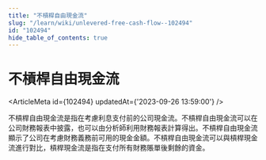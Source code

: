 ```yaml
---
title: "不槓桿自由現金流"
slug: "/learn/wiki/unlevered-free-cash-flow--102494"
id: "102494"
hide_table_of_contents: true
---
```



# 不槓桿自由現金流

<ArticleMeta id={102494} updatedAt={'2023-09-26 13:59:00'} />
<div className='border-solid border-b border-t-0 my-4 border-[var(--ifm-color-gray-300)]' />

不槓桿自由現金流是指在考慮利息支付前的公司現金流。不槓桿自由現金流可以在公司財務報表中披露，也可以由分析師利用財務報表計算得出。不槓桿自由現金流顯示了公司在考慮財務義務前可用的現金金額。不槓桿自由現金流可以與槓桿現金流進行對比，槓桿現金流是指在支付所有財務賬單後剩餘的資金。
